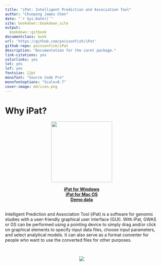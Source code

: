 ```yaml
---
title: "iPat: Intelligent Prediction and Association Tool"
author: "Chunpeng James Chen"
date: "`r Sys.Date()`"
site: bookdown::bookdown_site
output:
  bookdown::gitbook
documentclass: book
url: 'https://github.com/poissonfish/iPat'
github-repo: poissonfish/iPat
description: "Documentation for the caret package."
link-citations: yes
colorlinks: yes
lot: yes
lof: yes
fontsize: 12pt
monofont: "Source Code Pro"
monofontoptions: "Scale=0.7"
cover-image: md/icon.png
---
```

# Why iPat? {-}
<p align="center"><img src = "md/icon.png" width = 200></p>

<center>**[iPat for Windows](http://zzlab.net/iPat/iPat.zip)**</center>

<center>**[iPat for Mac OS](http://zzlab.net/iPat/iPat_Mac.zip)**</center>

<center>**[Demo data](http://zzlab.net/iPat/demo.zip)**</center>

<br>
Intelligent Prediction and Association Tool (iPat) is a software for genomic studies with a user-friendly graphical user interface (GUI). With iPat, GWAS or GS can be performed using a pointing device to simply drag and/or click on graphical elements to specify input data files, choose input parameters, and select analytical models. It can also serve as a format converter for people who want to use the converted files for other purposes.

<br>
<p align="center"><img src = "md/Welcom_Demo.gif"></p>
